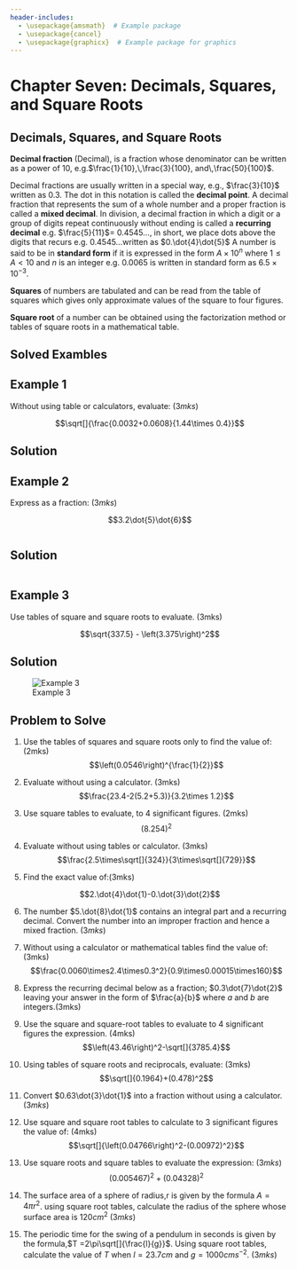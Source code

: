 ```yaml
---
header-includes:
  - \usepackage{amsmath}  # Example package
  - \usepackage{cancel}
  - \usepackage{graphicx}  # Example package for graphics
---
```


# Chapter Seven: Decimals, Squares, and Square Roots {.unnumbered}

## Decimals, Squares, and Square Roots {.unnumbered}

**Decimal fraction** (Decimal), is a fraction whose denominator can be written as a power of $10$, e.g.$\frac{1}{10},\,\frac{3}{100}, and\,\frac{50}{100}$.

Decimal fractions are usually written in a special way, e.g., $\frac{3}{10}$ written as $0.3$. The dot in this notation is called the **decimal point**. A decimal fraction that represents the sum of a whole number and a proper fraction is called a **mixed decimal**. In division, a decimal fraction in which a digit or a group of digits repeat continuously without ending is called a **recurring decimal** e.g. $\frac{5}{11}$= 0.4545..., in short, we place dots above the digits that recurs e.g. 0.4545...written as $0.\dot{4}\dot{5}$ A number is said to be in **standard form** if it is expressed in the form $A\times 10^n$ where $1\leq A<10$ and $n$ is an integer e.g. $0.0065$ is written in standard form as $6.5\times 10^{-3}$.

**Squares** of numbers are tabulated and can be read from the table of squares which gives only approximate values of the square to four figures.

**Square root** of a number can be obtained using the factorization method or tables of square roots in a mathematical table.

## Solved Exambles

::: {.callout-note collapse="false"}
# Example 1

Without using table or calculators, evaluate: $(3mks)$

$$\sqrt[]{\frac{0.0032+0.0608}{1.44\times 0.4}}$$
:::

::: {.callout-caution collapse="true"}
# Solution

```{=latex}
\begin{equation}
\begin{split}
0.0032 + 0.0608 & = 0.0640 \\
1.44 \times 0.4 & = 0.576 \\
\Rightarrow \sqrt{\frac{0.064 \times 1000}{0.576 \times 1000}} & = \sqrt{\frac{64}{576}} \\
& = \frac{\sqrt{2^6}}{\sqrt{2^6 \times 3^2}} \\
& = \frac{\cancel{2^3}}{\cancel{2^3} \times 3} \\
& = \frac{1}{3}
\end{split}
\end{equation}
```
:::

::: {.callout-note collapse="false"}
# Example 2

Express as a fraction: $(3mks)$

$$3.2\dot{5}\dot{6}$$
:::

::: columns
::: {.callout-caution collapse="true"}
# Solution

::: {.column width="45%"}
```{=latex}
\begin{equation}
\begin{split}
\text{Let } r & = 3.25656\ldots \quad (i) \\
10r & = 32.5656\ldots \quad (ii) \\
100r & = 325.656\ldots \quad (iii) \\
1000r & = 3256.56\ldots \quad (iv) \\
\end{split}
\end{equation}
```
:::

::: {.column width="50%"}
```{=latex}
\begin{equation}
\begin{split}
& \text{Subtracting } (ii) \text{ from } (iv) \\ 
990r & = 3224 \\ 
r & = \frac{3224}{990} \\ 
\therefore \quad 3.2\dot{5}\dot{6} & = 3 \frac{127}{495} 
\end{split}
\end{equation}
```
:::
:::
:::

::: {.callout-note collapse="false"}
# Example 3

Use tables of square and square roots to evaluate.  (3mks)

$$\sqrt{337.5} - \left(3.375\right)^2$$
:::

::: {.callout-caution collapse="true"}
# Solution

![Example 3](images/Decimals_Ex3.png)
:::

::: {.callout-note collapse="false"}
## Problem to Solve

1.  Use the tables of squares and square roots only to find the value of: (2mks)
$$\left(0.0546\right)^{\frac{1}{2}}$$

2.  Evaluate without using a calculator. (3mks)
$$\frac{23.4-2(5.2+5.3)}{3.2\times 1.2}$$

3.  Use square tables to evaluate, to 4 significant figures. (2mks)
$$\left(8.254\right)^2$$

4.  Evaluate without using tables or calculator. (3mks)
$$\frac{2.5\times\sqrt[]{324}}{3\times\sqrt[]{729}}$$

5.  Find the exact value of:(3mks)
    
$$2.\dot{4}\dot{1}-0.\dot{3}\dot{2}$$

6.  The number $5.\dot{8}\dot{1}$ contains an integral part and a recurring decimal. Convert the number into an improper fraction and hence a mixed fraction. $(3mks)$

7.  Without using a calculator or mathematical tables find the value of:(3mks) 
$$\frac{0.0060\times2.4\times0.3^2}{0.9\times0.00015\times160}$$

8.  Express the recurring decimal below as a fraction; $0.3\dot{7}\dot{2}$ leaving your answer in the form of $\frac{a}{b}$ where $a$ and $b$ are integers.(3mks)

9.  Use the square and square-root tables to evaluate to 4 significant figures the expression. (4mks)
$$\left(43.46\right)^2-\sqrt[]{3785.4}$$

10. Using tables of square roots and reciprocals, evaluate: (3mks)
$$\sqrt[]{0.1964}+(0.478)^2$$

11. Convert $0.63\dot{3}\dot{1}$ into a fraction without using a calculator. $(3mks)$

12. Use square and square root tables to calculate to 3 significant figures the value of: (4mks) 
$$\sqrt[]{\left(0.04766\right)^2-(0.00972)^2}$$

13. Use square roots and square tables to evaluate the expression: $(3mks)$
$$\left(0.005467\right)^2+\left(0.04328\right)^2$$

14. The surface area of a sphere of radius,r is given by the formula $A = 4\pi r^2$. using square root tables, calculate the radius of the sphere whose surface area is $120 cm^2$  $(3mks)$

15. The periodic time for the swing of a pendulum in seconds is given by the formula,$T =2\pi\sqrt[]{\frac{l}{g}}$. Using square root tables, calculate the value of $T$ when $l = 23.7cm$ and $g = 1000 cms^{-2}$.  $(3mks)$
:::
